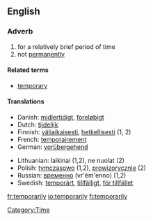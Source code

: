 ==English==
===Adverb===
{{en-adv|-}}

# for a relatively brief period of time
# not [[permanently]]

====Related terms====
*[[temporary]]

====Translations====
{{top}}
*Danish: [[midlertidigt]], [[foreløbigt]]
*Dutch: [[tijdelijk]]
*Finnish: [[väliaikaisesti]], [[hetkellisesti]] (1, 2)
*French: [[temporairement]]
*German: [[vorübergehend]]
{{mid}}
*Lithuanian: laikinai (1,2), ne nuolat (2)
*Polish: [[tymczasowo]] (1,2), [[prowizorycznie]] (2)
*Russian: [[временно]] (vr'ém'enno) (1,2)
*Swedish: [[temporärt]], [[tillfälligt]], [[för tillfället]]
{{bottom}}

[[Category:Time]]

[[fr:temporarily]]
[[io:temporarily]]
[[fi:temporarily]]